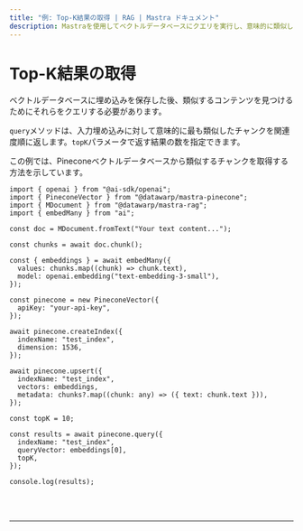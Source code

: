 ```yaml
---
title: "例: Top-K結果の取得 | RAG | Mastra ドキュメント"
description: Mastraを使用してベクトルデータベースにクエリを実行し、意味的に類似したチャンクを取得する例。
---
```



# Top-K結果の取得

ベクトルデータベースに埋め込みを保存した後、類似するコンテンツを見つけるためにそれらをクエリする必要があります。

`query`メソッドは、入力埋め込みに対して意味的に最も類似したチャンクを関連度順に返します。`topK`パラメータで返す結果の数を指定できます。

この例では、Pineconeベクトルデータベースから類似するチャンクを取得する方法を示しています。

```tsx copy
import { openai } from "@ai-sdk/openai";
import { PineconeVector } from "@datawarp/mastra-pinecone";
import { MDocument } from "@datawarp/mastra-rag";
import { embedMany } from "ai";

const doc = MDocument.fromText("Your text content...");

const chunks = await doc.chunk();

const { embeddings } = await embedMany({
  values: chunks.map((chunk) => chunk.text),
  model: openai.embedding("text-embedding-3-small"),
});

const pinecone = new PineconeVector({
  apiKey: "your-api-key",
});

await pinecone.createIndex({
  indexName: "test_index",
  dimension: 1536,
});

await pinecone.upsert({
  indexName: "test_index",
  vectors: embeddings,
  metadata: chunks?.map((chunk: any) => ({ text: chunk.text })),
});

const topK = 10;

const results = await pinecone.query({
  indexName: "test_index",
  queryVector: embeddings[0],
  topK,
});

console.log(results);
```

<br />
<br />
<hr className="dark:border-[#404040] border-gray-300" />
<br />
<br />
<GithubLink
  link={
    "https://github.com/mastra-ai/mastra/blob/main/examples/basics/rag/retrieve-results"
  }
/>
